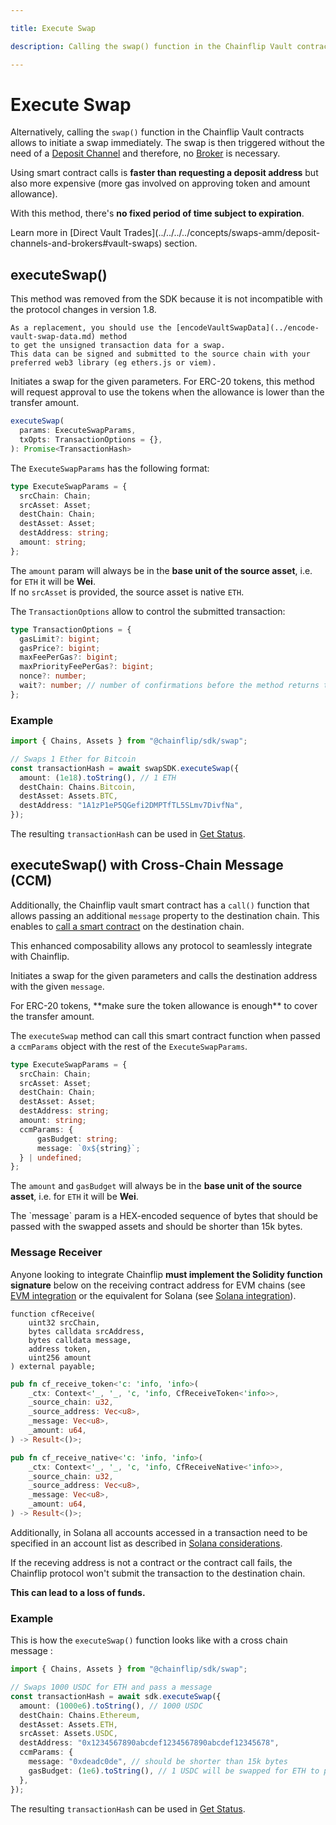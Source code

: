 ```yaml
---

title: Execute Swap

description: Calling the swap() function in the Chainflip Vault contracts allows to initiate a swap immediately.

---
```



# Execute Swap

Alternatively, calling the `swap()` function in the Chainflip Vault contracts allows to initiate a swap immediately. The swap is then triggered without the need of a [Deposit Channel](request-deposit-address-v2.md) and therefore, no [Broker](../../running-a-broker/introduction) is necessary.

Using smart contract calls is **faster than requesting a deposit address** but also more expensive (more gas involved on approving token and amount allowance).

With this method, there's **no fixed period of time subject to expiration**.

<Callout type="info">
  Learn more in [Direct Vault
  Trades](../../../../concepts/swaps-amm/deposit-channels-and-brokers#vault-swaps)
  section.
</Callout>

## executeSwap()

<Callout type="error">
    This method was removed from the SDK because it is not incompatible with the protocol changes in version 1.8.

    As a replacement, you should use the [encodeVaultSwapData](../encode-vault-swap-data.md) method
    to get the unsigned transaction data for a swap.
    This data can be signed and submitted to the source chain with your preferred web3 library (eg ethers.js or viem).
</Callout>

Initiates a swap for the given parameters. For ERC-20 tokens, this method will request approval to use the tokens when the allowance is lower than the transfer amount.

```typescript copy
executeSwap(
  params: ExecuteSwapParams,
  txOpts: TransactionOptions = {},
): Promise<TransactionHash>
```

The `ExecuteSwapParams` has the following format:

```typescript copy
type ExecuteSwapParams = {
  srcChain: Chain;
  srcAsset: Asset;
  destChain: Chain;
  destAsset: Asset;
  destAddress: string;
  amount: string;
};
```

The `amount` param will always be in the **base unit of the source asset**, i.e. for `ETH` it will be **Wei**.<br/>If no `srcAsset` is provided, the source asset is native `ETH`.

The `TransactionOptions` allow to control the submitted transaction:

```typescript copy
type TransactionOptions = {
  gasLimit?: bigint;
  gasPrice?: bigint;
  maxFeePerGas?: bigint;
  maxPriorityFeePerGas?: bigint;
  nonce?: number;
  wait?: number; // number of confirmations before the method returns the transaction hash
};
```

### Example

```typescript copy
import { Chains, Assets } from "@chainflip/sdk/swap";

// Swaps 1 Ether for Bitcoin
const transactionHash = await swapSDK.executeSwap({
  amount: (1e18).toString(), // 1 ETH
  destChain: Chains.Bitcoin,
  destAsset: Assets.BTC,
  destAddress: "1A1zP1eP5QGefi2DMPTfTL5SLmv7DivfNa",
});
```

The resulting `transactionHash` can be used in [Get Status](../get-status.md).

## executeSwap() with Cross-Chain Message (CCM)

Additionally, the Chainflip vault smart contract has a `call()` function that allows passing an additional `message` property to the destination chain. This enables to [call a smart contract](../advanced/cross-chain-messaging.mdx) on the destination chain.

<Callout type="info">
  This enhanced composability allows any protocol to seamlessly integrate with
  Chainflip.
</Callout>

Initiates a swap for the given parameters and calls the destination address with the given `message`.

<Callout type="warning">
  For ERC-20 tokens, **make sure the token allowance is enough** to cover the
  transfer amount.
</Callout>

The `executeSwap` method can call this smart contract function when passed a `ccmParams` object with the rest of the `ExecuteSwapParams`.

```typescript copy
type ExecuteSwapParams = {
  srcChain: Chain;
  srcAsset: Asset;
  destChain: Chain;
  destAsset: Asset;
  destAddress: string;
  amount: string;
  ccmParams: {
      gasBudget: string;
      message: `0x${string}`;
  } | undefined;
};
```

The `amount` and `gasBudget` will always be in the **base unit of the source asset**, i.e. for `ETH` it will be **Wei**.

<Callout type="warning">
  The `message` param is a HEX-encoded sequence of bytes that should be passed
  with the swapped assets and should be shorter than 15k bytes.
</Callout>

### Message Receiver

Anyone looking to integrate Chainflip **must implement the Solidity function signature** below on the receiving contract address for EVM chains (see [EVM integration](../../advanced/vault-swaps/vault-swaps.md) or the equivalent for Solana (see [Solana integration](../../advanced/cross-chain-messaging/sol-ccm.md#receive-call-and-asset-on-the-receiver-contract)).

```solidity
function cfReceive(
    uint32 srcChain,
    bytes calldata srcAddress,
    bytes calldata message,
    address token,
    uint256 amount
) external payable;
```
```rust
pub fn cf_receive_token<'c: 'info, 'info>(
    _ctx: Context<'_, '_, 'c, 'info, CfReceiveToken<'info>>,
    _source_chain: u32,
    _source_address: Vec<u8>,
    _message: Vec<u8>,
    _amount: u64,
) -> Result<()>;

pub fn cf_receive_native<'c: 'info, 'info>(
    _ctx: Context<'_, '_, 'c, 'info, CfReceiveNative<'info>>,
    _source_chain: u32,
    _source_address: Vec<u8>,
    _message: Vec<u8>,
    _amount: u64,
) -> Result<()>;
```

Additionally, in Solana all accounts accessed in a transaction need to be specified in an account list as described in [Solana considerations](../../advanced/cross-chain-messaging/sol-ccm.md#list-of-accounts).

<Callout type="warning">
If the receving address is not a contract or the contract call fails, the Chainflip protocol won't submit the transaction to the destination chain.

**This can lead to a loss of funds.**

</Callout>

### Example

This is how the `executeSwap()` function looks like with a cross chain message :

```typescript copy
import { Chains, Assets } from "@chainflip/sdk/swap";

// Swaps 1000 USDC for ETH and pass a message
const transactionHash = await sdk.executeSwap({
  amount: (1000e6).toString(), // 1000 USDC
  destChain: Chains.Ethereum,
  destAsset: Assets.ETH,
  srcAsset: Assets.USDC,
  destAddress: "0x1234567890abcdef1234567890abcdef12345678",
  ccmParams: {
    message: "0xdeadc0de", // should be shorter than 15k bytes
    gasBudget: (1e6).toString(), // 1 USDC will be swapped for ETH to pay for gas
  },
});
```

The resulting `transactionHash` can be used in [Get Status](../get-status-v2.md).
